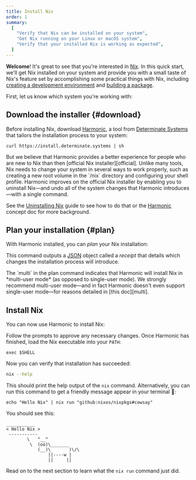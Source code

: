 ```yaml
---
title: Install Nix
order: 1
summary:
  [
    "Verify that Nix can be installed on your system",
    "Get Nix running on your Linux or macOS system",
    "Verify that your installed Nix is working as expected",
  ]
---
```


**Welcome**!
It's great to see that you're interested in [Nix].
In this quick start, we'll get Nix installed on your system and provide you with a small taste of Nix's feature set by accomplishing some practical things with Nix, including [creating a development environment][dev] and [building a package][build].

First, let us know which system you're working with:

<Systems client:load />

## Download the installer \{#download}

Before installing Nix, download [Harmonic], a tool from [Determinate Systems][detsys] that tailors the installation process to your system:

```shell
curl https://install.determinate.systems | sh
```

<Callout show="Why aren't we using the official Nix installer here?" id="why-harmonic" client:load>
But we believe that Harmonic provides a better experience for people who are new to Nix than then [official Nix installer][official].
Unlike many tools, Nix needs to change your system in several ways to work properly, such as creating a new root volume in the `/nix` directory and configuring your shell profile.
Harmonic improves on the official Nix installer by enabling you to uninstall Nix&mdash;and undo all of the system changes that Harmonic introduces&mdash;with a single command.

See the [Uninstalling Nix][uninstall] guide to see how to do that or the [Harmonic] concept doc for more background.
</Callout>

## Plan your installation \{#plan}

With Harmonic installed, you can *plan* your Nix installation:

<Harmonic command="plan" client:load />

This command outputs a [JSON] object called a *receipt* that details which changes the installation process will introduce.

<Info title="Multi-user mode">
  The `multi` in the plan command indicates that Harmonic will install Nix in
  *multi-user mode* (as opposed to single-user mode). We strongly recommend
  multi-user mode&mdash;and in fact Harmonic doesn't even support single-user
  mode&mdash;for reasons detailed in [this doc][multi].
</Info>

## Install Nix

You can now use Harmonic to install Nix:

<Harmonic command="install" client:load />

Follow the prompts to approve any necessary changes.
Once Harmonic has finished, load the Nix executable into your `PATH`:

```shell
exec $SHELL
```

Now you can verify that installation has succeeded:

```bash
nix --help
```

This should print the help output of the `nix` command.
Alternatively, you can run this command to get a friendly message appear in your terminal 🙂:

```shell
echo "Hello Nix" | nix run "github:nixos/nixpkgs#cowsay"
```

You should see this:

```shell
___________
< Hello Nix >
 -----------
        \   ^__^
         \  (oo)\_______
            (__)\       )\/\
                ||----w |
                ||     ||
```

Read on to the next section to learn what the `nix run` command just did.

[build]: /start/build-package-nixpkgs
[detsys]: https://determinate.systems
[dev]: /start/dev-shell-flake
[harmonic]: /concepts/harmonic
[json]: https://json.org
[multi]: https://nixos.org/manual/nix/stable/installation/multi-user
[nix]: https://nixos.org
[official]: https://nixos.org/download
[uninstall]: /start/uninstall

